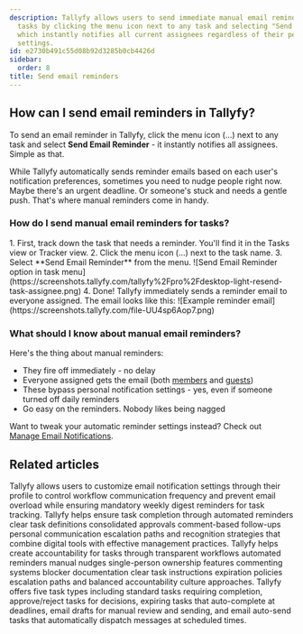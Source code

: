 ```yaml
---
description: Tallyfy allows users to send immediate manual email reminders for specific
  tasks by clicking the menu icon next to any task and selecting "Send Email Reminder"
  which instantly notifies all current assignees regardless of their personal notification
  settings.
id: e2730b491c55d08b92d3285b0cb4426d
sidebar:
  order: 8
title: Send email reminders
---
```



## How can I send email reminders in Tallyfy?

To send an email reminder in Tallyfy, click the menu icon (...) next to any task and select **Send Email Reminder** - it instantly notifies all assignees. Simple as that.

While Tallyfy automatically sends reminder emails based on each user's notification preferences, sometimes you need to nudge people right now. Maybe there's an urgent deadline. Or someone's stuck and needs a gentle push. That's where manual reminders come in handy.

### How do I send manual email reminders for tasks?

<Steps>
1. First, track down the task that needs a reminder. You'll find it in the Tasks view or Tracker view.
2. Click the menu icon (...) next to the task name.
3. Select **Send Email Reminder** from the menu.
   ![Send Email Reminder option in task menu](https://screenshots.tallyfy.com/tallyfy%2Fpro%2Fdesktop-light-resend-task-assignee.png)
4. Done! Tallyfy immediately sends a reminder email to everyone assigned.
The email looks like this:
   ![Example reminder email](https://screenshots.tallyfy.com/file-UU4sp6Aop7.png)
</Steps>

### What should I know about manual email reminders?

Here's the thing about manual reminders:

*   They fire off immediately - no delay
*   Everyone assigned gets the email (both [members](/products/pro/documenting/members/) and [guests](/products/pro/documenting/guests/))
*   These bypass personal notification settings - yes, even if someone turned off daily reminders
*   Go easy on the reminders. Nobody likes being nagged

Want to tweak your automatic reminder settings instead? Check out [Manage Email Notifications](/products/pro/settings/personal-settings/how-can-i-manage-email-notifications-in-tallyfy/).


## Related articles
<CardGrid>
<LinkTitleCard header="<b>Personal Settings > Manage email notifications</b>" href="/products/pro/settings/personal-settings/how-can-i-manage-email-notifications-in-tallyfy/" > Tallyfy allows users to customize email notification settings through their profile to control workflow communication frequency and prevent email overload while ensuring mandatory weekly digest reminders for task tracking. </LinkTitleCard>
<LinkTitleCard header="<b>How To > Ensure everyone in your team completes an approval or task</b>" href="/products/pro/tutorials/how-to/ensure-task-completion/" > Tallyfy helps ensure task completion through automated reminders clear task definitions consolidated approvals comment-based follow-ups personal communication escalation paths and recognition strategies that combine digital tools with effective management practices. </LinkTitleCard>
<LinkTitleCard header="<b>How To > Make people accountable for tasks</b>" href="/products/pro/tutorials/how-to/make-people-accountable-for-tasks/" > Tallyfy helps create accountability for tasks through transparent workflows automated reminders manual nudges single-person ownership features commenting systems blocker documentation clear task instructions expiration policies escalation paths and balanced accountability culture approaches. </LinkTitleCard>
<LinkTitleCard header="<b>Tasks > Step types</b>" href="/products/pro/tracking-and-tasks/tasks/what-types-of-tasks-can-i-create-with-tallyfy/" > Tallyfy offers five task types including standard tasks requiring completion, approve/reject tasks for decisions, expiring tasks that auto-complete at deadlines, email drafts for manual review and sending, and email auto-send tasks that automatically dispatch messages at scheduled times. </LinkTitleCard>
</CardGrid>